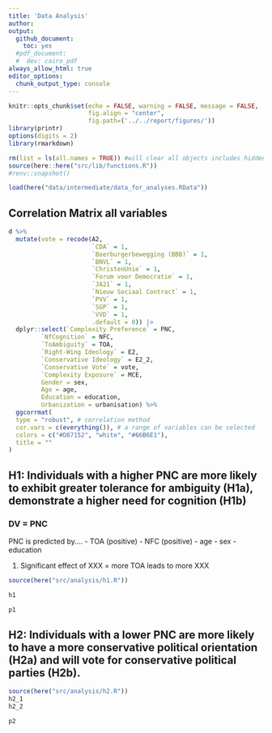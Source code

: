 ```yaml
---
title: 'Data Analysis'
author: 
output: 
  github_document:
    toc: yes
  #pdf_document:
  #  dev: cairo_pdf
always_allow_html: true
editor_options: 
  chunk_output_type: console
---
```


```r
knitr::opts_chunk$set(echo = FALSE, warning = FALSE, message = FALSE,
                      fig.align = "center",
                      fig.path=('../../report/figures/'))
library(printr)
options(digits = 2)
library(rmarkdown)
```

```r
rm(list = ls(all.names = TRUE)) #will clear all objects includes hidden objects.
source(here::here("src/lib/functions.R"))
#renv::snapshot()
```

```r
load(here("data/intermediate/data_for_analyses.RData"))
```

## Correlation Matrix all variables
```r
d %>%
  mutate(vote = recode(A2,
                       `CDA` = 1,
                       `Boerburgerbewegging (BBB)` = 1,
                       `BNVL` = 1,
                       `ChristenUnie` = 1,
                       `Forum voor Democratie` = 1,
                       `JA21` = 1,
                       `Nieuw Sociaal Contract` = 1,
                       `PVV` = 1,
                       `SGP` = 1,
                       `VVD` = 1,
                       .default = 0)) |> 
  dplyr::select(`Complexity Preference` = PNC,
         `NfCognition` = NFC,
         `ToAmbiguity` = TOA, 
         `Right-Wing Ideology` = E2, 
         `Conservative Ideology` = E2_2,
         `Conservative Vote` = vote,
         `Complexity Exposure` = MCE,
         Gender = sex,
         Age = age, 
         Education = education, 
         Urbanization = urbanisation) %>%
  ggcorrmat(
  type = "robust", # correlation method
  cor.vars = c(everything()), # a range of variables can be selected
  colors = c("#D87152", "white", "#66B6E1"),
  title = ""
)

```


## H1: Individuals with a higher PNC are more likely to exhibit greater tolerance for ambiguity (H1a), demonstrate a higher need for cognition (H1b)
### DV = PNC

PNC is predicted by....
- TOA (positive)
- NFC (positive)
- age
- sex
- education


1. Significant effect of XXX = more TOA leads to more XXX

```r
source(here("src/analysis/h1.R"))

h1
```

```r
p1
```

## H2: Individuals with a lower PNC are more likely to have a more conservative political orientation (H2a) and will vote for conservative political parties (H2b).

  
```r
source(here("src/analysis/h2.R"))
h2_1
h2_2
```

```r
p2
```
